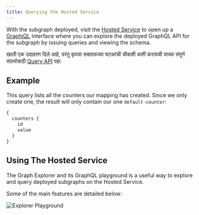 ```yaml
---
title: Querying the Hosted Service
---
```


With the subgraph deployed, visit the [Hosted Service](https://thegraph.com/hosted-service/) to open up a [GraphiQL](https://github.com/graphql/graphiql) interface where you can explore the deployed GraphQL API for the subgraph by issuing queries and viewing the schema.

खाली एक उदाहरण दिले आहे, परंतु कृपया सबग्राफच्या घटकांची चौकशी कशी करायची याच्या संपूर्ण संदर्भासाठी [Query API](/querying/graphql-api) पहा.

## Example

This query lists all the counters our mapping has created. Since we only create one, the result will only contain our one `default-counter`:

```graphql
{
  counters {
    id
    value
  }
}
```

## Using The Hosted Service

The Graph Explorer and its GraphQL playground is a useful way to explore and query deployed subgraphs on the Hosted Service.

Some of the main features are detailed below:

![Explorer Playground](/img/explorer-playground.png)
